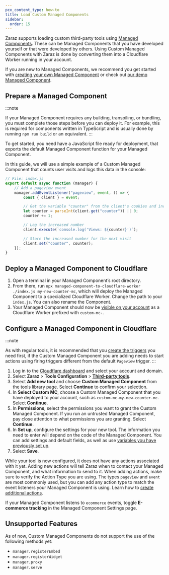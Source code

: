 ```yaml
---
pcx_content_type: how-to
title: Load Custom Managed Components
sidebar:
  order: 15
---
```


Zaraz supports loading custom third-party tools using [Managed Components](https://managedcomponents.dev/). These can be Managed Components that you have developed yourself or that were developed by others. Using Custom Managed Components with Zaraz is done by converting them into a Cloudflare Worker running in your account.

If you are new to Managed Components, we recommend you get started with [creating your own Managed Component](https://managedcomponents.dev/getting-started/quickstart) or check out [our demo Managed Component](https://github.com/managed-components/demo).

## Prepare a Managed Component

:::note

If your Managed Component requires any building, transpiling, or bundling, you must complete those steps before you can deploy it. For example, this is required for components written in TypeScript and is usually done by running `npm run build` or an equivalent.
:::

To get started, you need have a JavaScript file ready for deployment, that exports the default Managed Component function for your Managed Component.

In this guide, we will use a simple example of a Custom Managed Component that counts user visits and logs this data in the console:

```javascript
// File: index.js
export default async function (manager) {
	// Add a pageview event
	manager.addEventListener("pageview", event, () => {
		const { client } = event;

		// Get the variable "counter" from the client's cookies and increase by 1
		let counter = parseInt(client.get("counter")) || 0;
		counter += 1;

		// Log the increased number
		client.execute(`console.log('Views: ${counter}')`);

		// Store the increased number for the next visit
		client.set("counter", counter);
	});
}
```

## Deploy a Managed Component to Cloudflare

1. Open a terminal in your Managed Component’s root directory.
2. From there, run `npx managed-component-to-cloudflare-worker ./index.js my-new-counter-mc`, which will deploy the Managed Component to a specialized Cloudflare Worker. Change the path to your `index.js`. You can also rename the Component.
3. Your Managed Component should now be [visible on your account](https://dash.cloudflare.com/redirect?account=/workers-and-pages) as a Cloudflare Worker prefixed with `custom-mc-`.

## Configure a Managed Component in Cloudflare

:::note

As with regular tools, it is recommended that you [create the triggers](/zaraz/custom-actions/create-trigger/) you need first, if the Custom Managed Component you are adding needs to start actions using firing triggers different from the default `Pageview` trigger.
:::

1. Log in to the [Cloudflare dashboard](https://dash.cloudflare.com/login) and select your account and domain.
2. Select **Zaraz** > **Tools Configuration** > [**Third-party tools**](https://dash.cloudflare.com/?to=/:account/:zone/zaraz/tools-config/tools/catalog).
3. Select **Add new tool** and choose **Custom Managed Component** from the tools library page. Select **Continue** to confirm your selection.
4. In **Select Custom MC**, choose a Custom Managed Component that you have deployed to your account, such as `custom-mc-my-new-counter-mc`. Select **Continue**.
5. In **Permissions**, select the permissions you want to grant the Custom Managed Component. If you run an untrusted Managed Component, pay close attention to what permissions you are granting. Select **Continue**.
6. In **Set up**, configure the settings for your new tool. The information you need to enter will depend on the code of the Managed Component. You can add settings and default fields, as well as use [variables you have previously set up](/zaraz/custom-actions/create-variables/).
7. Select **Save**.

While your tool is now configured, it does not have any actions associated with it yet. Adding new actions will tell Zaraz when to contact your Managed Component, and what information to send to it. When adding actions, make sure to verify the Action Type you are using. The types `pageview` and `event` are most commonly used, but you can add any action type to match the event listeners your Managed Component is using. Learn how to [create additional actions](/zaraz/get-started/create-actions/).

If your Managed Component listens to `ecommerce` events, toggle **E-commerce tracking** in the Managed Component Settings page.

## Unsupported Features

As of now, Custom Managed Components do not support the use of the following methods yet:

- `manager.registerEmbed`
- `manager.registerWidget`
- `manager.proxy`
- `manager.serve`
